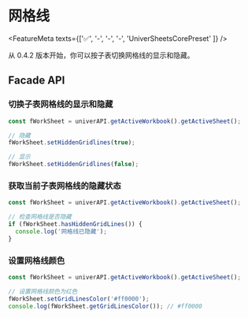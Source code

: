 
# 网格线 <VersionBadge version="0.4.2+" />

<FeatureMeta texts={['✅', '-', '-', '-', 'UniverSheetsCorePreset' ]} />

从 0.4.2 版本开始，你可以按子表切换网格线的显示和隐藏。

## Facade API

### 切换子表网格线的显示和隐藏

```typescript
const fWorkSheet = univerAPI.getActiveWorkbook().getActiveSheet();

// 隐藏
fWorkSheet.setHiddenGridlines(true); 

// 显示
fWorkSheet.setHiddenGridlines(false);
```

### 获取当前子表网格线的隐藏状态

```typescript
const fWorkSheet = univerAPI.getActiveWorkbook().getActiveSheet();

// 检查网格线是否隐藏
if (fWorkSheet.hasHiddenGridLines()) {
  console.log('网格线已隐藏');
}
```

### 设置网格线颜色

```typescript
const fWorkSheet = univerAPI.getActiveWorkbook().getActiveSheet();

// 设置网格线颜色为红色
fWorkSheet.setGridLinesColor('#ff0000');
console.log(fWorkSheet.getGridLinesColor()); // #ff0000
```

